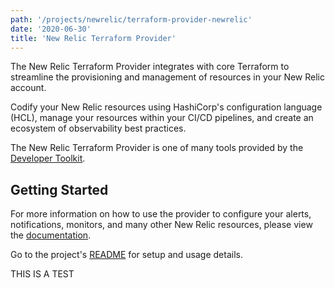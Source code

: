 ```yaml
---
path: '/projects/newrelic/terraform-provider-newrelic'
date: '2020-06-30'
title: 'New Relic Terraform Provider'
---
```


<!-- Imports must occur at the top of the file -->


The New Relic Terraform Provider integrates with core Terraform to streamline the provisioning and management of resources in your New Relic account.

Codify your New Relic resources using HashiCorp's configuration language (HCL), manage your resources within your CI/CD pipelines, and create an ecosystem of observability best practices.

The New Relic Terraform Provider is one of many tools provided by the [Developer Toolkit](https://newrelic.github.io/developer-toolkit/).

## Getting Started

For more information on how to use the provider to configure your alerts, notifications, monitors, and many other New Relic resources, please view the [documentation](https://registry.terraform.io/providers/newrelic/newrelic/latest/docs).

Go to the project's [README](https://github.com/newrelic/terraform-provider-newrelic#readme) for setup and usage details.

THIS IS A TEST

